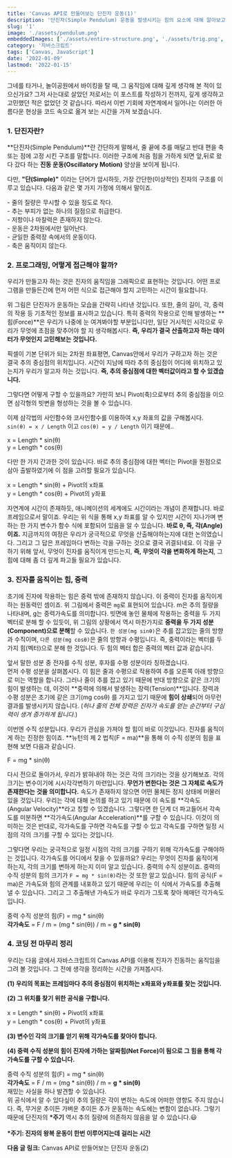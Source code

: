 ```yaml
---
title: 'Canvas API로 만들어보는 단진자 운동(1)'
description: '단진자(Simple Pendulum) 운동을 발생시키는 힘의 요소에 대해 알아보고, 어떻게 구현할 것인지 생각해봅니다.'
slug: '1'
image: './assets/pendulum.png'
embeddedImages: ['./assets/entire-structure.png', './assets/trig.png', './assets/forces.png']
category: '자바스크립트'
tags: ['Canvas, JavaScript']
date: '2022-01-09'
lastmod: '2022-01-15'
---
```



<div>
  그네를 타거나, 놀이공원에서 바이킹을 탈 때, 그 움직임에 대해 깊게 생각해 본 적이 있으신가요? 그저
  사는대로 살았던 저로서는 이 포스트를 작성하기 전까지, 깊게 생각하고 고민했던 적은 없었던 것
  같습니다. 따라서 이번 기회에 자연계에서 일어나는 이러한 아름다운 현상을 코드 속으로 옮겨 보는
  시간을 가져 보겠습니다.
</div>

### 1. 단진자란?

**단진자(Simple Pendulum)**란 간단하게 말해서, 줄 끝에 추를 매달고 반대 편을 축 또는 점에 고정 시킨 구조를 말합니다.
이러한 구조에 처음 힘을 가하게 되면 앞,뒤로 왔다 갔다 하는 **진동 운동(Oscillatory Motion)** 양상을 보이게 됩니다.

다만, **"단(Simple)"** 이라는 단어가 암시하듯, 가장 간단한(이상적인) 진자의 구조를 이루고 있습니다. 다음과 같은 몇 가지 가정에 의해서 말이죠.

<div>
  - 줄의 질량은 무시할 수 있을 정도로 작다. <br />
  - 추는 부피가 없는 하나의 질점으로 취급한다. <br />
  - 저항이나 마찰력은 존재하지 않는다. <br />
  - 운동은 2차원에서만 일어난다. <br />
  - 균일한 중력장 속에서의 운동이다. <br />
  - 축은 움직이지 않는다. <br />
</div>

### 2. 프로그래밍, 어떻게 접근해야 할까?

우리가 만들고자 하는 것은 진자의 움직임을 그래픽으로 표현하는 것입니다. 어떤 프로그램을 만들든간에 먼저 어떤 식으로 접근해야 할지 고민하는
시간이 필요합니다.

<div style={{ display: 'flex', justifyContent: 'center' }}>
  <GatsbyImage
    image={getImage(props.embeddedImages[0])}
    alt="pendulum-img1"
    style={{ maxWidth: '40rem', marginBottom: '2rem' }}
  />
</div>

위 그림은 단진자가 운동하는 모습을 간략히 나타낸 것입니다. 또한, 줄의 길이, 각, 중력의 작용 등 기초적인 정보를
표시하고 있습니다. 특히 중력의 작용으로 인해 발생하는 **힘(Force)**은 우리가 나중에 눈 여겨봐야할 부분입니다만, 일단 거시적인 시각으로 우리가
무엇에 초점을 맞추어야 할 지 생각해봅시다. **즉, 우리가 결국 산출하고자 하는 데이터가 무엇인지 고민해보는 것입니다.**

픽셀이 기본 단위가 되는 2차원 좌표평면, Canvas안에서 우리가 구하고자 하는 것은 결국 추의 중심점의 위치입니다.
시간이 지남에 따라 추의 중심점이 어디에 위치하고 있는지가 우리가 알고자 하는 것입니다. **즉, 추의 중심점에 대한 벡터값이라고 할 수 있겠습니다.**

그렇다면 어떻게 구할 수 있을까요? 가만히 보니 Pivot(축)으로부터 추의 중심점을 이으면 삼각형의 빗변을 형성하는 것을 볼 수 있습니다.

<div style={{ display: 'flex', justifyContent: 'center' }}>
  <GatsbyImage
    image={getImage(props.embeddedImages[1])}
    alt="trig"
    style={{ maxWidth: '40rem', marginBottom: '2rem' }}
  />
</div>

이제 삼각법의 사인함수와 코사인함수를 이용하여 x,y 좌표의 값을 구해봅시다. <br />
`sin(θ) = x / Length` 이고 `cos(θ) = y / Length` 이기 때문에..

<div>
  x = Length * sin(θ) <br />
  y = Length * cos(θ) <br />
</div>

다만 한 가지 간과한 것이 있습니다. 바로 추의 중심점에 대한 벡터는 Pivot을 원점으로 삼아 출발하였기에 이 점을 고려할 필요가 있습니다.

<div>
  x = Length * sin(θ) + Pivot의 x좌표 <br />
  y = Length * cos(θ) + Pivot의 y좌표 <br />
</div>

자연계에 시간이 존재하듯, 애니메이션의 세계에도 시간이라는 개념이 존재합니다. 바로 프레임으로서 말이죠. 우리는 위 식을 통해 x,y 좌표를 알 수
있지만 시간이 지나가며 변하는 한 가지 변수가 함수 식에 포함되어 있음을 알 수 있습니다. **바로 θ, 즉, 각(Angle)이죠.** 지금까지의
여정은 우리가 궁극적으로 무엇을 산출해야하는지에 대한 논의였습니다. 그리고 그 답은 프레임마다 변하는 각을 구하는 것으로 결국 귀결되네요.
이 각을 구하기 위해 앞서, 무엇이 진자를 움직이게 만드는지, **즉, 무엇이 각을 변화하게 하는지**, 그 힘에 대해 좀 더 깊게 파고들 필요가 있습니다.

### 3. 진자를 움직이는 힘, 중력

<div style={{ display: 'flex', justifyContent: 'center' }}>
  <GatsbyImage
    image={getImage(props.embeddedImages[2])}
    alt="forces"
    style={{ maxWidth: '40rem', marginBottom: '2rem' }}
  />
</div>

초기에 진자에 작용하는 힘은 중력 밖에 존재하지 않습니다. 이 중력이 진자를 움직이게 하는 원동력인 셈이죠.
위 그림에서 중력은 `mg`로 표현되어 있습니다. m은 추의 질량을 나타내며, g는 중력가속도를 의미합니다. 빗면에 놓인 물체에 작용하는
중력을 두 가지 벡터로 분해 할 수 있듯이, 위 그림의 상황에서 역시 마찬가지로 **중력을 두 가지 성분(Component)으로 분해**할 수 있습니다.
`한 성분(mg sinθ)`은 추를 잡고있는 줄의 방향과 수직이며, `다른 성분(mg cosθ)`은 줄의 방향과 수평입니다. 즉, 중력이라는 벡터를 두 가지
힘(벡터)으로 분해 한 것입니다. 두 힘의 벡터 합은 중력의 벡터 값과 같습니다.

앞서 말한 성분 중 전자를 수직 성분, 후자를 수평 성분이라 칭하겠습니다. <br />
먼저 수평 성분을 살펴봅시다. 이 힘은 줄과 수평으로 작용하여 추를 오른쪽 아래 방향으로 미는 역할을 합니다. 그러나 줄이 추를 잡고 있기 때문에
반대 방향으로 같은 크기의 힘이 발생하는 데, 이것이 **중력에 의해서 발생하는 장력(Tension)**입니다. 장력과 수평 성분은 초기에 같은 크기(mg cosθ)
를 가지고 있기 때문에 **힘이 상쇄**되어 아무런 결과를 발생시키지 않습니다. (_허나 줄의 전체 장력은 진자가 속도를 얻는 순간부터_
_구심력이 생겨 증가하게 됩니다._)

이번엔 수직 성분입니다. 우리가 관심을 가져야 할 힘이 바로 이것입니다. 진자를 움직이게 하는 진정한 힘이죠. **뉴턴의 제 2 법칙(F = ma)**을 통해
이 수직 성분의 힘을 표현해 보면 다음과 같습니다.

<div>F = mg * sin(θ)</div>

다시 전으로 돌아가서, 우리가 밝혀내야 하는 것은 각의 크기라는 것을 상기해보죠. 각의 크기는 변수이기에 시시각각변하기 마련입니다.
**무언가 변한다는 것은 그 자체로 속도가 존재한다는 것을 의미합니다.** 속도가 존재하지 않으면 어떤 물체든 정지 상태에 머물러 있을
것입니다. 우리는 각에 대해 논의를 하고 있기 때문에 이 속도를 **각속도(Angular Velocity)**라고 칭할 수 있겠습니다.
그렇다면 한 단계 더 파고들어서 각속도를 미분하면 **각가속도(Angular Acceleration)**를 구할 수 있습니다.
이것이 의미하는 것은 반대로, 각가속도를 구하면 각속도를 구할 수 있고 각속도를 구하면 일정 시점의 각의 크기를 구할 수 있다는 것입니다.

그렇다면 우리는 궁극적으로 일정 시점의 각의 크기를 구하기 위해 각가속도를 구해야하는 것입니다. 각가속도를 어디에서 찾을 수 있을까요?
우리는 무엇이 진자를 움직이게 하는지, 각의 크기를 변하게 하는지 이미 알고 있습니다. 중력의 수직 성분이죠.
중력의 수직 성분의 힘의 크기가 `F = mg * sin(θ)`라는 것 또한 알고 있습니다.
힘의 공식(F = ma)은 가속도와 힘의 관계를 내포하고 있기 때문에 우리는 이 식에서 가속도를 추출해 낼 수 있습니다.
그리고 그 추출해낸 가속도가 바로 우리가 그토록 찾아 헤매던 각가속도입니다.

<div>
  중력 수직 성분의 힘(F) = mg * sin(θ) <br />
  <strong>각가속도</strong> = F / m = (mg * sin(θ)) / m = <strong>g * sin(θ)</strong>
</div>

### 4. 코딩 전 마무리 정리

우리는 다음 글에서 자바스크립트의 Canvas API를 이용해 진자가 진동하는 움직임을 그려 볼 것입니다.
그 전에 생각을 정리하는 시간을 가져봅시다.

**(1) 우리의 목표는 프레임마다 추의 중심점이 위치하는 x좌표와 y좌표를 찾는 것입니다.**

**(2) 그 위치를 찾기 위한 공식을 구합니다.**

<div>
  x = Length * sin(θ) + Pivot의 x좌표 <br />
  y = Length * cos(θ) + Pivot의 y좌표 <br />
</div>

**(3) 변수인 각의 크기를 얻기 위해 각가속도를 찾아야 합니다.**

**(4) 중력 수직 성분의 힘이 진자에 가하는 알짜힘(Net Force)이 됨으로 그 힘을 통해 각가속도를 구할 수 있습니다.**

<div>
  중력 수직 성분의 힘(F) = mg * sin(θ) <br />
  <strong>각가속도</strong> = F / m = (mg * sin(θ)) / m = <strong>g * sin(θ)</strong>
</div>

<div display="info">
  재밌는 사실을 하나 발견할 수 있습니다. <br />위 공식에서 알 수 있다싶이 추의 질량은 각이 변하는
  속도에 어떠한 영향도 주지 않습니다. 즉, 무거운 추이든 가벼운 추이든 추가 운동하는 속도에는 변함이
  없습니다. 그렇기 때문에 단진자의
  <strong> *주기</strong> 역시 추의 질량에 의존하지 않음을 알 수 있습니다.😃 <br />
  <br />
  <strong>*주기: 진자의 왕복 운동이 한번 이루어지는데 걸리는 시간</strong>
</div>

**다음 글 링크:** <Link to="/simple-pendulum-implementation">Canvas API로 만들어보는 단진자 운동(2)</Link>
